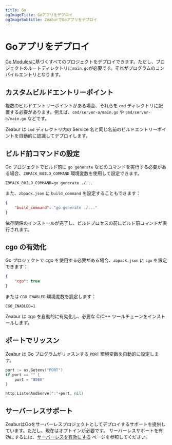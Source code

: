 ```yaml
---
title: Go
ogImageTitle: Goアプリをデプロイ
ogImageSubtitle: ZeaburでGoアプリをデプロイ
---
```


# Goアプリをデプロイ

[Go Modules](https://blog.golang.org/using-go-modules)に基づくすべてのプロジェクトをデプロイできます。ただし、プロジェクトのルートディレクトリに`main.go`が必要です。それがプログラムのコンパイルエントリとなります。

## カスタムビルドエントリーポイント

複数のビルドエントリーポイントがある場合、それらを `cmd` ディレクトリに配置する必要があります。例えば、`cmd/server-a/main.go` や `cmd/server-b/main.go` などです。

Zeabur は `cmd` ディレクトリ内の Service 名と同じ名前のビルドエントリーポイントを自動的に認識してデプロイします。

## ビルド前コマンドの設定

Go プロジェクトでビルド前に `go generate` などのコマンドを実行する必要がある場合、`ZBPACK_BUILD_COMMAND` 環境変数を使用して設定できます。

```env
ZBPACK_BUILD_COMMAND=go generate ./...
```

また、`zbpack.json` に `build_command` を設定することもできます：

```json
{
    "build_command": "go generate ./..."
}
```

依存関係のインストールが完了し、ビルドプロセスの前にビルド前コマンドが実行されます。

## cgo の有効化

Go プロジェクトで cgo を使用する必要がある場合、`zbpack.json` に `cgo` を設定できます：

```json
{
    "cgo": true
}
```

または `CGO_ENABLED` 環境変数を設定します：

```env
CGO_ENABLED=1
```

Zeabur は cgo を自動的に有効化し、必要な C/C++ ツールチェーンをインストールします。

## ポートでリッスン

Zeabur は Go プログラムがリッスンする `PORT` 環境変数を自動的に設定します。

```go
port := os.Getenv("PORT")
if port == "" {
    port = "8080"
}

http.ListenAndServe(":"+port, nil)
```

## サーバーレスサポート

ZeaburはGoをサーバーレスプロジェクトとしてデプロイするサポートを提供しています。ただし、現在はオプトインが必要です。
サーバーレスサポートを有効にするには、[サーバーレスを有効にする](/deploy/serverless) ページを参照してください。
